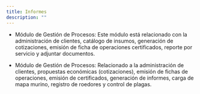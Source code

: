 ```yaml
---
title: Informes
description: ""
---
```



- Módulo de Gestión de Procesos: Este módulo está relacionado con la administración de clientes, catálogo de insumos, generación de cotizaciones, emisión de ficha de operaciones certificados, reporte por servicio y adjuntar documentos.

- Módulo de Gestión de Procesos: Relacionado a la administración de clientes, propuestas económicas (cotizaciones), emisión de fichas de operaciones, emisión de certificados, generación de informes, carga de mapa murino, registro de roedores y control de plagas.

